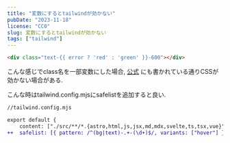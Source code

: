 ```yaml
---
title: "変数にするとtailwindが効かない"
pubDate: "2023-11-18"
license: "CC0"
slug: 変数にするとtailwindが効かない
tags: ["tailwind"]
---
```


```html
<div class="text-{{ error ? 'red' : 'green' }}-600"></div>
```

こんな感じでclass名を一部変数にした場合, [公式](https://tailwindcss.com/docs/content-configuration#dynamic-class-names)
にも書かれている通りCSSが効かない場合がある.

こんな時はtailwind.config.mjsにsafelistを追加すると良い.

```diff
//tailwind.config.mjs

export default {
    content: ["./src/**/*.{astro,html,js,jsx,md,mdx,svelte,ts,tsx,vue}"],
++  safelist: [{ pattern: /^(bg|text)-.+-(\d+)$/, variants: ["hover"] }],
```
